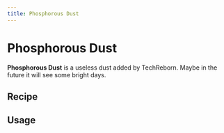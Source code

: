```yaml
---
title: Phosphorous Dust
---
```


<ItemImage file="phosphorous_dust" alt="Phosphorous Dust" size="200" />

# Phosphorous Dust

**Phosphorous Dust** is a useless dust added by TechReborn. Maybe in the future it will see some bright days.

## Recipe

<CraftingTable recipe="input techreborn:small_pile_of_phosphorous_dust techreborn:small_pile_of_phosphorous_dust air input techreborn:small_pile_of_phosphorous_dust techreborn:small_pile_of_phosphorous_dust air input air air air output techreborn:phosphorous_dust"/>

## Usage

<CraftingTable recipe="input air air air input air techreborn:phosphorous_dust air input air air air output techreborn:small_pile_of_phosphorous_dust,4"/>
